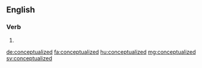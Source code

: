 ==English==

===Verb===
{{head|en|verb form}}

# {{en-past of|conceptualize}}

[[de:conceptualized]]
[[fa:conceptualized]]
[[hu:conceptualized]]
[[mg:conceptualized]]
[[sv:conceptualized]]
